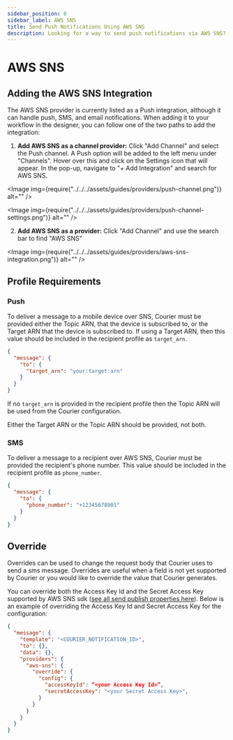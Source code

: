 ```yaml
---
sidebar_position: 0
sidebar_label: AWS SNS
title: Send Push Notifications Using AWS SNS
description: Looking for a way to send push notifications via AWS SNS? This step-by-step tutorial will show you how to integrate AWS SNS's API the easy way.
---
```



# AWS SNS

## Adding the AWS SNS Integration

The AWS SNS provider is currently listed as a Push integration, although it can handle push, SMS, and email notifications. When adding it to your workflow in the designer, you can follow one of the two paths to add the integration:

1. **Add AWS SNS as a channel provider:** Click "Add Channel" and select the Push channel. A Push option will be added to the left menu under "Channels". Hover over this and click on the Settings icon that will appear. In the pop-up, navigate to "+ Add Integration" and search for AWS SNS.

<Image img={require("../../../assets/guides/providers/push-channel.png")} alt="" />

<Image img={require("../../../assets/guides/providers/push-channel-settings.png")} alt="" />

2. **Add AWS SNS as a provider:** Click "Add Channel" and use the search bar to find "AWS SNS"

<Image img={require("../../../assets/guides/providers/aws-sns-integration.png")} alt="" />

## Profile Requirements

### Push

To deliver a message to a mobile device over SNS, Courier must be provided either the Topic ARN, that the device is subscribed to, or the Target ARN that the device is subscribed to. If using a Target ARN, then this value should be included in the recipient profile as `target_arn`.

```json title=JSON
{
  "message": {
    "to": {
      "target_arn": "your:target:arn"
    }
  }
}
```

If no `target_arn` is provided in the recipient profile then the Topic ARN will be used from the Courier configuration.

Either the Target ARN or the Topic ARN should be provided, not both.

### SMS

To deliver a message to a recipient over AWS SNS, Courier must be provided the recipient's phone number. This value should be included in the recipient profile as `phone_number`.

```json title=JSON
{
  "message": {
    "to": {
      "phone_number": "+12345678901"
    }
  }
}
```

## Override

Overrides can be used to change the request body that Courier uses to send a sms message. Overrides are useful when a field is not yet supported by Courier or you would like to override the value that Courier generates.

You can override both the Access Key Id and the Secret Access Key supported by AWS SNS sdk ([see all send publish properties here](https://docs.aws.amazon.com/AWSJavaScriptSDK/latest/AWS/SNS.html#publish-property)). Below is an example of overriding the Access Key Id and Secret Access Key for the configuration:

```json title=JSON
{
  "message": {
    "template": "<COURIER_NOTIFICATION_ID>",
    "to": {},
    "data": {},
    "providers": {
      "aws-sns": {
        "override": {
          "config": {
            "accessKeyId": “<your Access Key Id>”,
            "secretAccessKey": "<your Secret Access Key>",
          }
        }
      }
    }
  }
}
```
